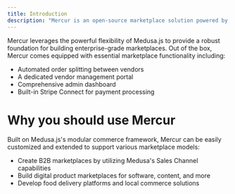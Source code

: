 ```yaml
---
title: Introduction
description: "Mercur is an open-source marketplace solution powered by Medusa.js"
---
```


Mercur leverages the powerful flexibility of Medusa.js to provide a robust foundation for building enterprise-grade marketplaces. Out of the box, Mercur comes equipped with essential marketplace functionality including:

- Automated order splitting between vendors
- A dedicated vendor management portal
- Comprehensive admin dashboard
- Built-in Stripe Connect for payment processing

# Why you should use Mercur

Built on Medusa.js's modular commerce framework, Mercur can be easily customized and extended to support various marketplace models:

- Create B2B marketplaces by utilizing Medusa's Sales Channel capabilities
- Build digital product marketplaces for software, content, and more
- Develop food delivery platforms and local commerce solutions
